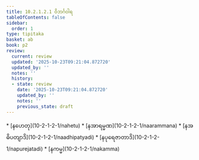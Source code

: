 ```yaml
---
title: 10.2.1.2.1 ဝိဘင်္ဂဝါရ
tableOfContents: false
sidebar:
  order: 1
type: tipitaka
basket: ab
book: p2
review:
  current: review
  updated: '2025-10-23T09:21:04.872720'
  updated_by: ''
  notes: ''
  history:
  - state: review
    date: '2025-10-23T09:21:04.872720'
    updated_by: ''
    notes: ''
    previous_state: draft
---
```



<ReviewStatus review={frontmatter.review} showDetails={true} />

<HypothesisAnnotation frontmatter={frontmatter} />

<DynamicBreadcrumb />



<TableOfContents book="p2" section="10.2.1.2.1">
* [နဟေတု](10-2-1-2-1/nahetu)
* [နအာရမ္မဏ](10-2-1-2-1/naarammana)
* [နအဓိပတျာဒိ](10-2-1-2-1/naadhipatyadi)
* [နပုရေဇာတာဒိ](10-2-1-2-1/napurejatadi)
* [နကမ္မ](10-2-1-2-1/nakamma)
</TableOfContents>